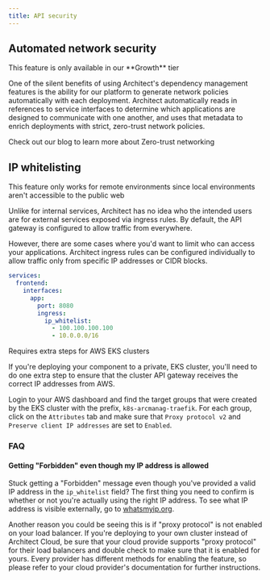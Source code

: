 ```yaml
---
title: API security
---
```


## Automated network security

<Note>
  This feature is only available in our **Growth** tier
</Note>

One of the silent benefits of using Architect's dependency management features is the ability
for our platform to generate network policies automatically with each deployment. Architect
automatically reads in references to service interfaces to determine which applications are
designed to communicate with one another, and uses that metadata to enrich deployments with
strict, zero-trust network policies.

<Card title="Learn more" icon="link" href="https://www.architect.io/blog/2023-01-05/zero-trust-networking/">
  Check out our blog to learn more about Zero-trust networking
</Card>

## IP whitelisting

<Note>
  This feature only works for remote environments since local environments aren't accessible to the public web
</Note>

Unlike for internal services, Architect has no idea who the intended users are for external
services exposed via ingress rules. By default, the API gateway is configured to allow traffic
from everywhere.

However, there are some cases where you'd want to limit who can access your applications. Architect
ingress rules can be configured individually to allow traffic only from specific IP addresses
or CIDR blocks.

```yaml architect.yml
services:
  frontend:
    interfaces:
      app:
        port: 8080
        ingress:
          ip_whitelist:
            - 100.100.100.100
            - 10.0.0.0/16
```

<Warning>
  Requires extra steps for AWS EKS clusters
</Warning>

If you're deploying your component to a private, EKS cluster, you'll need to do one extra step to ensure
that the cluster API gateway receives the correct IP addresses from AWS.

Login to your AWS dashboard and find the target groups that were created by the EKS cluster with the prefix,
`k8s-arcmanag-traefik`. For each group, click on the `Attributes` tab and make sure that `Proxy protocol v2` and
`Preserve client IP addresses` are set to `Enabled`.

### FAQ

#### Getting "Forbidden" even though my IP address is allowed

Stuck getting a "Forbidden" message even though you've provided a valid IP address in the `ip_whitelist` field? The first thing you need to confirm is whether or not you're actually using the right IP address. To see what IP address is visible externally, go to [whatsmyip.org](https://www.whatsmyip.org/).

Another reason you could be seeing this is if "proxy protocol" is not enabled on your load balancer. If you're deploying to your own cluster instead of Architect Cloud, be sure that your cloud provide supports "proxy protocol" for their load balancers and double check to make sure that it is enabled for yours. Every provider has different methods for enabling the feature, so please refer to your cloud provider's documentation for further instructions.
